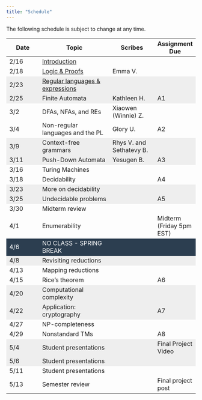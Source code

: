 ```yaml
---
title: "Schedule"
---
```

The following schedule is subject to change at any time.


<style>

.two-axis-table tr:nth-child(4n), .two-axis-table tr:nth-child(4n-1) {
    background: #eeeeee;
}

.two-axis-table tr:nth-child(15){
  background: #2c3e50;
  color: white;
}

.two-axis-table td:nth-child(1){
  width: 10%;
}

.two-axis-table td:nth-child(2){
  width: 40%;
}

.two-axis-table td:nth-child(3), .two-axis-table td:nth-child(4){
  width: 20%;
}


.two-axis-table body {
  padding: 1rem;
}
</style>

<div class="ox-hugo-table two-axis-table">
| **Date** | **Topic**  | **Scribes** |  **Assignment Due** |
|----------|------------|-------------|-----------------|
| 2/16 | [Introduction](https://moodle.smith.edu/mod/resource/view.php?id=707130) | | |
| 2/18 | [Logic & Proofs](https://moodle.smith.edu/mod/lti/view.php?id=710414) | Emma V. | |
| 2/23 | [Regular languages & expressions](https://moodle.smith.edu/mod/lti/view.php?id=711268) | | |
| 2/25 | Finite Automata | Kathleen H. | A1 |
| 3/2 | DFAs, NFAs, and REs | Xiaowen (Winnie) Z.| |
| 3/4 | Non-regular languages and the PL | Glory U. | A2 |
| 3/9 | Context-free grammars | Rhys V. and Sethatevy B. | |
| 3/11 | Push-Down Automata | Yesugen B. | A3 |
| 3/16 | Turing Machines | | |
| 3/18 | Decidability | | A4 |
| 3/23 | More on decidability | | |
| 3/25 | Undecidable problems | | A5 |
| 3/30 | Midterm review | | |
| 4/1 | Enumerability | | Midterm (Friday 5pm EST)|
| 4/6 | NO CLASS - SPRING BREAK| | |
| 4/8 | Revisiting reductions | | |
| 4/13 | Mapping reductions | | |
| 4/15 | Rice's theorem | | A6 |
| 4/20 | Computational complexity | | |
| 4/22 | Application: cryptography | | A7 |
| 4/27 | NP-completeness | | |
| 4/29 | Nonstandard TMs | | A8 |
| 5/4 | Student presentations | | Final Project Video |
| 5/6 | Student presentations | | |
| 5/11 | Student presentations | | |
| 5/13 | Semester review | | Final project post |
</div>


